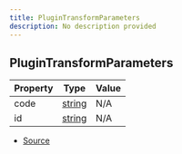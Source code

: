 ```yaml
---
title: PluginTransformParameters
description: No description provided
---
```


## PluginTransformParameters

| Property | Type | Value |
| ----------- | ----------- | ----------- |
| code | [string](https://developer.mozilla.org/en-US/docs/Web/JavaScript/Reference/Global_Objects/String) | N/A |
| id | [string](https://developer.mozilla.org/en-US/docs/Web/JavaScript/Reference/Global_Objects/String) | N/A |


- [Source](https://github.com/underctrl-io/commandkit/blob/98b939d6fdf8beaae597b4dc0351a139da52ee8d/packages/commandkit/src/plugins/CompilerPlugin.ts#L10)